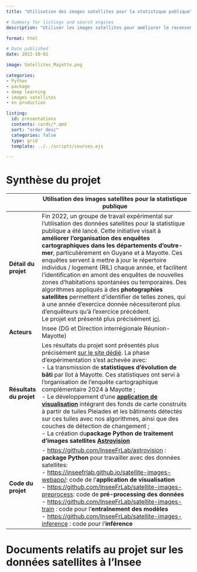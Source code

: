 ```yaml
---
title: "Utilisation des images satellites pour la statistique publique"

# Summary for listings and search engines
description: "Utiliser les images satellites pour améliorer le recensement de la population dans les territoire ultra-marins"

format: html

# Date published
date: 2022-10-01

image: Satellites_Mayotte.png

categories: 
- Python
- package
- deep learning
- images satellites
- en production

listing:
  id: presentations
  contents: cards/*.qmd
  sort: "order desc"
  categories: false
  type: grid
  template: ../../scripts/courses.ejs

---
```


# Synthèse du projet

|              | Utilisation des images satellites pour la statistique publique                           |
|--------------|------------------------------------------------------------------------------------|
| **Détail du projet**         | Fin 2022, un groupe de travail expérimental sur l'utilisation des données satellites pour la statistique publique a été lancé. Cette initiative visait à **améliorer l'organisation des enquêtes cartographiques dans les départements d'outre-mer**, particulièrement en Guyane et à Mayotte. Ces enquêtes servent à mettre à jour le répertoire individus / logement (RIL) chaque année, et facilitent l'identification en amont des enquêtes de nouvelles zones d'habitations spontanées ou temporaires. Des algorithmes appliqués à des **photographies satellites** permettent d'identifier de telles zones, qui à une année d'exercice donnée nécessiteront plus d'enquêteurs qu'à l'exercice précédent.  <br> Le projet est présenté plus précisément [ici](https://inseefrlab.github.io/satellite-images-docs/src/documentation/index.html).          |
| **Acteurs**                  | Insee (DG et Direction interrégionale Réunion-Mayotte)         |
| **Résultats du projet**      | Les résultats du projet sont présentés plus précisément [sur le site dédié](https://inseefrlab.github.io/satellite-images-docs/). La phase d'expérimentation s'est achevée avec:  <br> - La transmission de **statistiques d'évolution de bâti** par îlot à Mayotte. Ces statistiques ont servi à l'organisation de l'enquête cartographique complémentaire 2024 à Mayotte ; <br> - Le développement d'une [**application de visualisation**](https://inseefrlab.github.io/satellite-images-webapp/) intégrant des fonds de carte construits à partir de tuiles Pleiades et les bâtiments détectés sur ces tuiles avec nos algorithmes, ainsi que des couches de détection de changement ; <br> - La création du**package Python de traitement d'images satellites** [**Astrovision**](https://pypi.org/project/astrovision/)         |
| **Code du projet**           | - [https://github.com/InseeFrLab/astrovision](https://github.com/InseeFrLab/astrovision) :  **package Python** pour travailler avec des données satellites:  <br> - [https://inseefrlab.github.io/satellite-images-webapp/](https://inseefrlab.github.io/satellite-images-webapp/): code de l'**application de visualisation** <br> - [https://github.com/InseeFrLab/satellite-images-preprocess ](https://github.com/InseeFrLab/satellite-images-preprocess): code de **pré-processing des données** <br> - [https://github.com/InseeFrLab/satellite-images-train](https://github.com/InseeFrLab/satellite-images-train) : code pour l'**entraînement des modèles** <br> - [https://github.com/InseeFrLab/satellite-images-inference](https://github.com/InseeFrLab/satellite-images-inference) : code pour l'**inférence**       |


# Documents relatifs au projet sur les données satellites à l'Insee


::: {#presentations}
:::